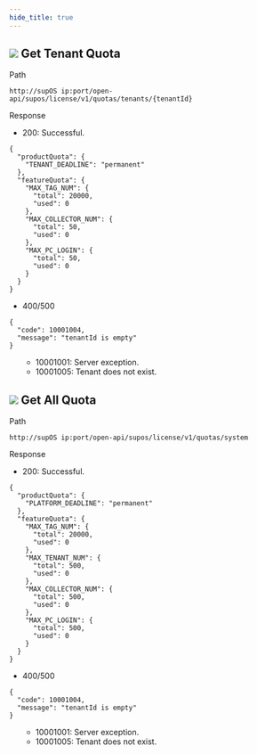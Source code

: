 ```yaml
---
hide_title: true
---
```


<div className='div'>
<div className='title'>

## ![](https://wordpressfreezonex.oss-cn-hangzhou.aliyuncs.com/openAPI/4.png) Get Tenant Quota

</div>
<div className='grid'>
<div className='leftCol'>Path</div>
<div className='rightCol'>

```
http://supOS ip:port/open-api/supos/license/v1/quotas/tenants/{tenantId}
```

</div>
<div className='leftCol'>Response</div>
<div className='rightCol'>

- 200: Successful.

```
{
  "productQuota": {
    "TENANT_DEADLINE": "permanent"
  },
  "featureQuota": {
    "MAX_TAG_NUM": {
      "total": 20000,
      "used": 0
    },
    "MAX_COLLECTOR_NUM": {
      "total": 50,
      "used": 0
    },
    "MAX_PC_LOGIN": {
      "total": 50,
      "used": 0
    }
  }
}
```
- 400/500

```
{
  "code": 10001004,
  "message": "tenantId is empty"
}
```

<ul>
<ul>
<li>10001001: Server exception.</li>
<li>10001005: Tenant does not exist.</li>
</ul>
</ul>
</div>
</div>
</div>

<div className='div'>
<div className='title'>

## ![](https://wordpressfreezonex.oss-cn-hangzhou.aliyuncs.com/openAPI/4.png) Get All Quota

</div>
<div className='grid'>
<div className='leftCol'>Path</div>
<div className='rightCol'>

```
http://supOS ip:port/open-api/supos/license/v1/quotas/system
```

</div>
<div className='leftCol'>Response</div>
<div className='rightCol'>

- 200: Successful.

```
{
  "productQuota": {
    "PLATFORM_DEADLINE": "permanent"
  },
  "featureQuota": {
    "MAX_TAG_NUM": {
      "total": 20000,
      "used": 0
    },
    "MAX_TENANT_NUM": {
      "total": 500,
      "used": 0
    },
    "MAX_COLLECTOR_NUM": {
      "total": 500,
      "used": 0
    },
    "MAX_PC_LOGIN": {
      "total": 500,
      "used": 0
    }
  }
}
```
- 400/500

```
{
  "code": 10001004,
  "message": "tenantId is empty"
}
```

<ul>
<ul>
<li>10001001: Server exception.</li>
<li>10001005: Tenant does not exist.</li>
</ul>
</ul>
</div>
</div>
</div>